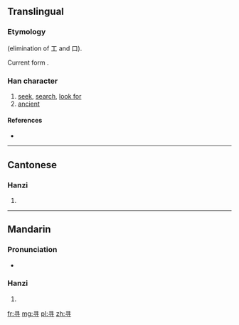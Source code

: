 {{also|尋}}
==Translingual==
{{Hani-forms|寻|[[尋]]}}

===Etymology===
{{Han simp|尋|f=工|t=&nbsp;|f2=口|t2=&nbsp;}} (elimination of 工 and 口).

Current form {{Han compound|又|t1=hand|寸|t2=hand}}.

===Han character===
{{Han char|rn=41|rad=寸|as=03|sn=6|four=|canj=尸一木戈 (SMDI)|ids=⿱[[彐]][[寸]]}}

# [[seek]], [[search]], [[look for]]
# [[ancient]]

====References====
* {{Han ref|kx=0293.331|hdz=10504.010|uh=5BFB|ud=23547}}

----

==Cantonese==

===Hanzi===
{{yue-hanzi|jyut=|y=cham4|tra=尋}}

# {{defn|lang=yue|sort=寸03}}

----

==Mandarin==

===Pronunciation===
* {{audio|Zh-xún.ogg|Audio}}

===Hanzi===
{{cmn-hanzi|tra=尋|pin=[[xún]] ([[xun2]])|wg=hsün<sup>2</sup>}}

# {{defn|lang=cmn|sort=寸03}}

[[fr:寻]]
[[mg:寻]]
[[pl:寻]]
[[zh:寻]]